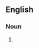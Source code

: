 ==English==

===Noun===
{{head|en|noun plural form|head=[[w:Osler|Osler]] [[nodes]]}}

# {{plural of|Osler node|lang=en}}